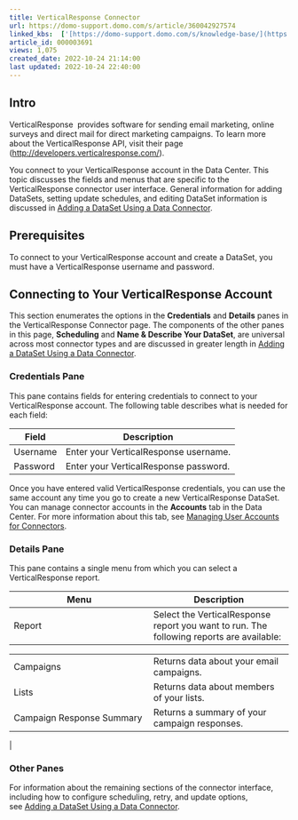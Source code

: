 ```yaml
---
title: VerticalResponse Connector
url: https://domo-support.domo.com/s/article/360042927574
linked_kbs:  ['[https://domo-support.domo.com/s/knowledge-base/](https://domo-support.domo.com/s/knowledge-base/)', '[https://domo-support.domo.com/s/](https://domo-support.domo.com/s/)', '[https://domo-support.domo.com/s/topic/0TO5w000000ZammGAC](https://domo-support.domo.com/s/topic/0TO5w000000ZammGAC)', '[https://domo-support.domo.com/s/topic/0TO5w000000ZanLGAS](https://domo-support.domo.com/s/topic/0TO5w000000ZanLGAS)', '[https://domo-support.domo.com/s/topic/0TO5w000000ZaoQGAS](https://domo-support.domo.com/s/topic/0TO5w000000ZaoQGAS)', '[https://domo-support.domo.com/s/article/360042926274](https://domo-support.domo.com/s/article/360042926274)', '[https://domo-support.domo.com/s/article/360042926054](https://domo-support.domo.com/s/article/360042926054)', '[https://domo-support.domo.com/s/article/360042927574](https://domo-support.domo.com/s/article/360042927574)', '[https://domo-support.domo.com/s/topic/0TO5w000000ZaoQGAS/api-connectors](https://domo-support.domo.com/s/topic/0TO5w000000ZaoQGAS/api-connectors)', '[https://domo-support.domo.com/s/article/360043429933](https://domo-support.domo.com/s/article/360043429933)', '[https://domo-support.domo.com/s/article/360043429953](https://domo-support.domo.com/s/article/360043429953)', '[https://domo-support.domo.com/s/article/360042925494](https://domo-support.domo.com/s/article/360042925494)', '[https://domo-support.domo.com/s/article/4408174643607](https://domo-support.domo.com/s/article/4408174643607)', '[https://domo-support.domo.com/s/article/360043429913](https://domo-support.domo.com/s/article/360043429913)', '[https://domo-support.domo.com/s/login/](https://domo-support.domo.com/s/login/)']
article_id: 000003691
views: 1,075
created_date: 2022-10-24 21:14:00
last updated: 2022-10-24 22:40:00
---
```




Intro
-----


VerticalResponse  provides software for sending email marketing, online surveys and direct mail for direct marketing campaigns. To learn more about the VerticalResponse API, visit their page ([http://developers.verticalresponse.com/](http://developers.verticalresponse.com/ "http://developers.verticalresponse.com/")).


You connect to your VerticalResponse account in the Data Center. This topic discusses the fields and menus that are specific to the VerticalResponse connector user interface. General information for adding DataSets, setting update schedules, and editing DataSet information is discussed in [Adding a DataSet Using a Data Connector](/s/article/360042926274 "Adding a DataSet Using a Data Connector").


Prerequisites
-------------


To connect to your VerticalResponse account and create a DataSet, you must have a VerticalResponse username and password.


Connecting to Your VerticalResponse Account
-------------------------------------------


This section enumerates the options in the **Credentials** and **Details** panes in the VerticalResponse Connector page. The components of the other panes in this page, **Scheduling** and **Name & Describe Your DataSet**, are universal across most connector types and are discussed in greater length in [Adding a DataSet Using a Data Connector](/s/article/360042926274 "Adding a DataSet Using a Data Connector").


### Credentials Pane


This pane contains fields for entering credentials to connect to your VerticalResponse account. The following table describes what is needed for each field:  




| Field | Description |
| --- | --- |
| Username | Enter your VerticalResponse username. |
| Password | Enter your VerticalResponse password. |


Once you have entered valid VerticalResponse credentials, you can use the same account any time you go to create a new VerticalResponse DataSet. You can manage connector accounts in the **Accounts** tab in the Data Center. For more information about this tab, see [Managing User Accounts for Connectors](/s/article/360042926054 "Managing User Accounts for Connectors").


### Details Pane


This pane contains a single menu from which you can select a VerticalResponse report.




| Menu | Description |
| --- | --- |
| Report | Select the VerticalResponse report you want to run. The following reports are available:

|  |  |
| --- | --- |
| Campaigns | Returns data about your email campaigns. |
| Lists | Returns data about members of your lists. |
| Campaign Response Summary | Returns a summary of your campaign responses. |

 |


### Other Panes


For information about the remaining sections of the connector interface, including how to configure scheduling, retry, and update options, see [Adding a DataSet Using a Data Connector](/s/article/360042926274 "Adding a DataSet Using a Data Connector").

